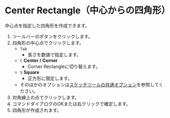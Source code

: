 
# Center Rectangle（中心からの四角形）

<Reference shortcut='' command='Center Rectangle' button='ツールバー' />

中心点を指定した四角形を作成できます。

1. ツールバーのボタンをクリックします。
2. 四角形の中心点でクリックします。
   - `Tab` 
      - 長さを数値で指定します。
   - `C` **Center / Corner**
      - Corner Rectangleに切り替えます。
   - `S` **Square**
      - 正方形に限定します。
   - そのほかのオプションは[スケッチツールの共通オプション](common-options)を参照してください。
3. 対角線上の点でクリックします。
4. コマンドダイアログのOKまたは右クリックで確定します。
5. 四角形が作成されます。